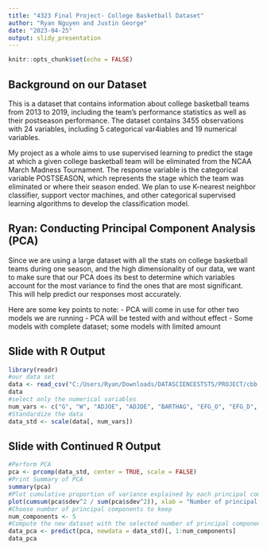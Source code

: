 ```yaml
---
title: "4323 Final Project- College Basketball Dataset"
author: "Ryan Nguyen and Justin George"
date: "2023-04-25"
output: slidy_presentation
---
```


```r
knitr::opts_chunk$set(echo = FALSE)
```

## Background on our Dataset

This is a dataset that contains information about college basketball teams from 2013 to 2019, including the team's performance statistics as well as their postseason performance. The dataset contains 3455 observations with 24 variables, including 5 categorical var4iables and 19 numerical variables. 

My project as a whole aims to use supervised learning to predict the stage at which a given college basketball team will be eliminated from the NCAA March Madness Tournament. The response variable is the categorical variable POSTSEASON, which represents the stage which the team was eliminated or where their season ended. We plan to use K-nearest neighbor classifier, support vector machines, and other categorical supervised learning algorithms to develop the classification model.



## Ryan: Conducting Principal Component Analysis (PCA)

Since we are using a large dataset with all the stats on college basketball teams during one season, and the high dimensionality of our data, we want to make sure that our PCA does its best to determine which variables account for the most variance to find the ones that are most significant. This will help predict our responses most accurately.

Here are some key points to note:
- PCA will come in use for other two models we are running
- PCA will be tested with and without effect
- Some models with complete dataset; some models with limited amount

## Slide with R Output

```r
library(readr)
#our data set
data <- read_csv("C:/Users/Ryan/Downloads/DATASCIENCESTSTS/PROJECT/cbb.csv")
data
#select only the numerical variables
num_vars <- c("G", "W", "ADJOE", "ADJDE", "BARTHAG", "EFG_O", "EFG_D", "TOR", "TORD", "ORB", "DRB", "FTR", "FTRD", "2P_O", "2P_D", "3P_O", "3P_D", "ADJ_T", "WAB")
#Standardize the data
data_std <- scale(data[, num_vars])
```

## Slide with Continued R Output

```r
#Perform PCA
pca <- prcomp(data_std, center = TRUE, scale = FALSE)
#Print Summary of PCA
summary(pca)
#Plot cumulative proportion of variance explained by each principal component
plot(cumsum(pca$sdev^2 / sum(pca$sdev^2)), xlab = "Number of principal components", ylab = "Cumulative proportion of variance explained")
#Choose number of principal components to keep
num_components <- 5
#Compute the new dataset with the selected number of principal components
data_pca <- predict(pca, newdata = data_std)[, 1:num_components]
data_pca
```

